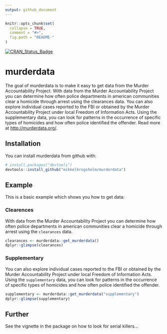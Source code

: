 ```yaml
---
output: github_document
---
```


<!-- README.md is generated from README.Rmd. Please edit that file -->

```r
knitr::opts_chunk$set(
  collapse = TRUE,
  comment = "#>",
  fig.path = "README-"
)
```

[![CRAN_Status_Badge](http://www.r-pkg.org/badges/version/murderdata)](http://cran.r-project.org/package=murderdata)

# murderdata

The goal of murderdata is to make it easy to get data from the Murder Accountability Project. With data from the Murder Accountability Project you can determine how often police departments in american communities clear a homicide through arrest using the clearances data. You can also explore individual cases reported to the FBI or obtained by the Murder Accountability Project under local Freedom of Information Acts. Using the supplementary data, you can look for patterns in the occurrence of specific types of homicides and how often police identified the offender. Read more at <http://murderdata.org/>.

## Installation

You can install murderdata from github with:

```r
# install.packages("devtools")
devtools::install_github("mikkelkrogsholm/murderdata")
```

## Example

This is a basic example which shows you how to get data:

### Clearences
With data from the Murder Accountability Project you can determine how often police departments in american communities clear a homicide through arrest using the `clearances` data.
```r
clearances <- murderdata::get_murderdata()
dplyr::glimpse(clearances)
```

### Supplementary
You can also explore individual cases reported to the FBI or obtained by the Murder Accountability Project under local Freedom of Information Acts. Using the `supplementary` data, you can look for patterns in the occurrence of specific types of homicides and how often police identified the offender.
```r
supplementary <- murderdata::get_murderdata("supplementary")
dplyr::glimpse(supplementary)
```

## Further
See the vignette in the package on how to look for serial killers...
